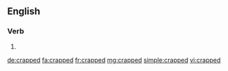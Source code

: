 ==English==

===Verb===
{{head|en|verb form}}

# {{en-past of|crap}}

[[de:crapped]]
[[fa:crapped]]
[[fr:crapped]]
[[mg:crapped]]
[[simple:crapped]]
[[vi:crapped]]